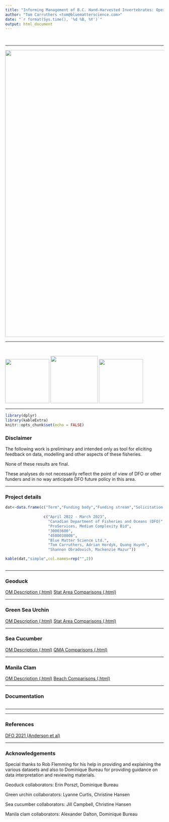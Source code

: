 ```yaml
---
title: "Informing Management of B.C. Hand-Harvested Invertebrates: Operating models, MPs and MSE"
author: "Tom Carruthers <tom@bluematterscience.com>"
date: "`r format(Sys.time(), '%d %B, %Y')`"
output: html_document
---
```

&nbsp;


<style>
  .col2 {
    columns: 2 200px;         /* number of columns and width in pixels*/
    -webkit-columns: 2 200px; /* chrome, safari */
    -moz-columns: 2 200px;    /* firefox */
  }
  .col3 {
    columns: 3 100px;
    -webkit-columns: 3 100px;
    -moz-columns: 3 100px;
  }
  .col4 {
    columns: 4 100px;
    -webkit-columns: 4 100px;
    -moz-columns: 4 100px;
  }
</style>

***

<img src="img/Front Page.jpg" width = 910>

***

&nbsp;

<img src="img/BM.jpg" width="140">
<img src="img/openMSE.jpg" width="150">
<img src="img/DFO.png" width="140">



***

```r
library(dplyr)
library(kableExtra)
knitr::opts_chunk$set(echo = FALSE)


```


### Disclaimer

The following work is preliminary and intended only as tool for eliciting feedback on data, modelling and other aspects of these fisheries. 

None of these results are final. 

These analyses do not necessarily reflect the point of view of DFO or other funders and in no way anticipate DFO future policy in this area.

***


### Project details

```r
dat<-data.frame(c("Term","Funding body","Funding stream","Solicitation No.","Contract No.","Project Partners","Blue Matter Team","DFO Principal Investigators"),
                
                 c("April 2022 - March 2023",
                   "Canadian Department of Fisheries and Oceans (DFO)",
                   "ProServices, Medium Complexity Bid",
                   "30003600",
                   "4500038008",
                   "Blue Matter Science Ltd.",
                   "Tom Carruthers, Adrian Hordyk, Quang Huynh",
                   "Shannon Obradovich, Mackenzie Mazur"))

kable(dat,"simple",col.names=rep("",2)) 
 

```


***


### Geoduck

[OM Description (.html)](OM_Descriptions/Ref_Case_Geoduck_Annotated.html)
[Stat Area Comparisons (.html)](Comparisons/Geoduck_Area_Comparison.html)


***

### Green Sea Urchin

[OM Description (.html)](OM_Descriptions/Ref_Case_Green_Urchin_Annotated.html)
[Stat Area Comparisons (.html)](Comparisons/Urchin_Area_Comparison.html)

***


### Sea Cucumber

[OM Description (.html)](OM_Descriptions/Ref_Case_Sea_Cucumber_Annotated.html)
[QMA Comparisons (.html)](Comparisons/Sea_Cucumber_Area_Comparison.html)


***

### Manila Clam

[OM Description (.html)](OM_Descriptions/Ref_Case_Manila_Clam_Annotated.html)
[Beach Comparisons (.html)](Comparisons/Manila_Clam_Area_Comparison.html)


***

### Documentation 
<div class="col2">


</div>

***


***

### References

[DFO 2021 (Anderson et al)](References/MPframework.pdf)

***


### Acknowledgements

Special thanks to Rob Flemming for his help in providing and explaining the various datasets and also to Dominique Bureau for providing guidance on data interpretation and reviewing materials. 

Geoduck collaborators: Erin Porszt, Dominique Bureau

Green urchin collaborators: Lyanne Curtis, Christine Hansen

Sea cucumber collaborators: Jill Campbell, Christine Hansen

Manila clam collaborators: Alexander Dalton, Dominique Bureau



&nbsp;
&nbsp;
&nbsp;
&nbsp;
&nbsp;
&nbsp;

